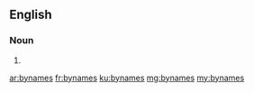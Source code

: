 ==English==

===Noun===
{{head|en|plural}}

# {{plural of|byname|lang=en|nocat=1}}

[[ar:bynames]]
[[fr:bynames]]
[[ku:bynames]]
[[mg:bynames]]
[[my:bynames]]